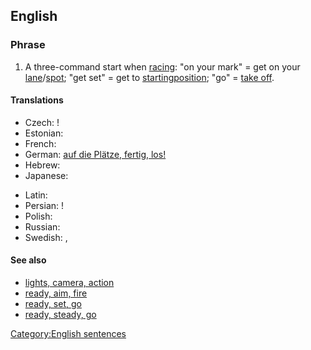 ==English==

===Phrase===
{{en-phrase|[[on]] [[your]] [[mark]], [[get]] [[set]], [[go]]!}}

# A three-command start when [[racing]]: "on your mark" = get on your [[lane]]/[[spot]]; "get set" = get to [[starting ]][[position]]; "go" = [[take off]].

====Translations====
{{rftrans}}
{{trans-top|three-command start of racing}}
* Czech: {{t-|cs|připravit se, pozor, start}}!
* Estonian: {{t|et|kohtadele, valmisolla, läks}}
* French: {{t|fr|à vos marques, prêts, partez}}
* German: [[auf die Plätze, fertig, los!]]
* Hebrew: {{t|he|למקומות, היכון, צא!|tr=la-mekomot, hikkon, tse!|sc=Hebr}}
* Japanese: {{t|ja|位置について、用意、ドン!|tr=ichi-ni tsuite, yōi, don!|sc=Jpan}}
{{trans-mid}}
* Latin: {{t|la|in tuis vestigiis, parate, ite|alt=in tuis vestigiis, parāte, īte}}
* Persian: {{t|fa|بجای خود،آماده، حرکت|xs=Persian}}!
* Polish: {{t|pl|na miejsca, gotowi, start!}}
* Russian: {{t|ru|на старт, внимание, марш|alt=на старт, внимание, марш!|tr=na stárt, vnimánije, marš!}}
* Swedish: {{t|sv|klara, färdiga, gå}}, {{t|sv|på era platser, färdiga, gå}}
{{trans-bottom}}

====See also====
* [[lights, camera, action]]
* [[ready, aim, fire]]
* [[ready, set, go]]
* [[ready, steady, go]]

[[Category:English sentences]]
